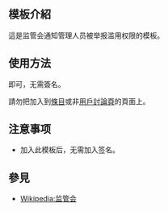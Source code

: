 <includeonly><!-- 在這裡加入模板的保護標識 --></includeonly><noinclude>{{Documentation subpage}}</noinclude>
<!-- 在本行下編輯模板說明 -->
== 模板介紹 ==
這是监管会通知管理人员被举报滥用权限的模板。

== 使用方法 ==
{{tls|管理人员被举报滥用权限通知}}即可，无需簽名。

請勿把{{tls|管理人员被举报滥用权限通知}}加入到[[Wikipedia:什麼是條目|條目]]或非[[Wikipedia:用戶頁#我的用户对话页上可以放些什么内容？|用戶討論頁]]的頁面上。

== 注意事项 ==
* 加入此模板后，无需加入签名。

== 參見 ==
* [[Wikipedia:监管会]]

<includeonly>